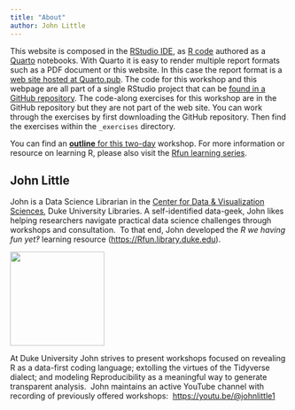 ```yaml
---
title: "About"
author: John Little
---
```


This website is composed in the [RStudio IDE](https://posit.co/download/rstudio-desktop/), as [R code](https://en.wikipedia.org/wiki/R_(programming_language)) authored as a [Quarto](https://quarto.org/) notebooks. With Quarto it is easy to render multiple report formats such as a PDF document or this website. In this case the report format is a [web site hosted at Quarto.pub](https://libjohn.quarto.pub/intro2r-datafestduke/). The code for this workshop and this webpage are all part of a single RStudio project that can be [found in a GitHub repository](https://github.com/libjohn/tutorial_intro2r_brain). The code-along exercises for this workshop are in the GitHub repository but they are not part of the web site. You can work through the exercises by first downloading the GitHub repository. Then find the exercises within the `_exercises` directory.

You can find an [**outline** for this two-day](outline.qmd) workshop. For more information or resource on learning R, please also visit the [Rfun learning series](https://Rfun.library.duke.edu).

## John Little

John is a Data Science Librarian in the [Center for Data & Visualization Sciences](https://library.duke.edu/data), Duke University Libraries. A self-identified data-geek, John likes helping researchers navigate practical data science challenges through workshops and consultation.  To that end, John developed the *R we having fun yet‽* learning resource ([https://Rfun.library.duke.edu](https://rfun.library.duke.edu)).

::: column-margin
[![](images/john_2023.png){width="170"}](https://johnlittle.info)
:::

At Duke University John strives to present workshops focused on revealing R as a data-first coding language; extolling the virtues of the Tidyverse dialect; and modeling Reproducibility as a meaningful way to generate transparent analysis.  John maintains an active YouTube channel with recording of previously offered workshops:  [https://youtu.be/\@johnlittle1](https://youtu.be/@johnlittle1)
